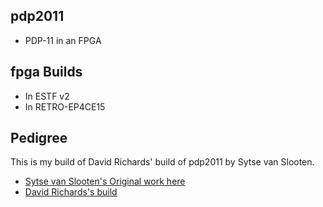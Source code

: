 == pdp2011 ==

* PDP-11 in an FPGA

== fpga Builds ==

* In ESTF v2
* In RETRO-EP4CE15

== Pedigree ==

This is my build of David Richards' build of pdp2011 by Sytse van Slooten.

* [http://pdp2011.sytse.net/wordpress/ Sytse van Slooten's Original work here]
* [https://github.com/DavidJRichards/pdp2011/ David Richards's build]
